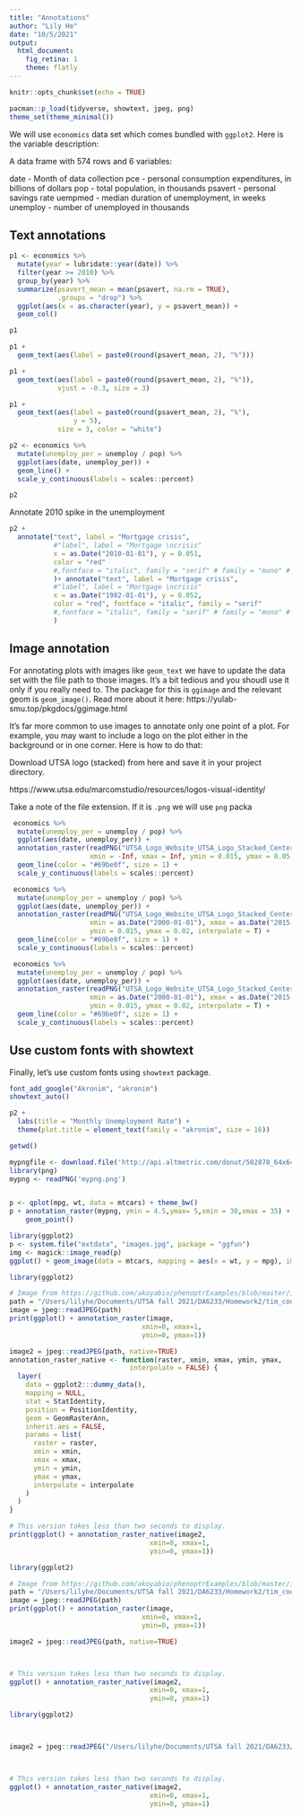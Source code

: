 ```yaml
---
title: "Annotations"
author: "Lily He"
date: "10/5/2021"
output: 
  html_document:
    fig_retina: 1
    theme: flatly
---
```


```r
knitr::opts_chunk$set(echo = TRUE)

pacman::p_load(tidyverse, showtext, jpeg, png)
theme_set(theme_minimal())
```

We will use `economics` data set which comes bundled with `ggplot2`. Here is the variable description:

A data frame with 574 rows and 6 variables:

date - Month of data collection
pce - personal consumption expenditures, in billions of dollars
pop - total population, in thousands
psavert - personal savings rate
uempmed - median duration of unemployment, in weeks
unemploy - number of unemployed in thousands


## Text annotations


```r
p1 <- economics %>% 
  mutate(year = lubridate::year(date)) %>% 
  filter(year >= 2010) %>% 
  group_by(year) %>% 
  summarize(psavert_mean = mean(psavert, na.rm = TRUE),
            .groups = "drop") %>% 
  ggplot(aes(x = as.character(year), y = psavert_mean)) +
  geom_col()

p1
```


```r
p1 +
  geom_text(aes(label = paste0(round(psavert_mean, 2), "%")))
```


```r
p1 +
  geom_text(aes(label = paste0(round(psavert_mean, 2), "%")),
            vjust = -0.3, size = 3)
```

```r
p1 +
  geom_text(aes(label = paste0(round(psavert_mean, 2), "%"),
                y = 5), 
            size = 3, color = "white")
```

```r
p2 <- economics %>% 
  mutate(unemploy_per = unemploy / pop) %>% 
  ggplot(aes(date, unemploy_per)) +
  geom_line() +
  scale_y_continuous(labels = scales::percent)

p2
```

Annotate 2010 spike in the unemployment

```r
p2 +
  annotate("text", label = "Mortgage crisis", 
           #"label", label = "Mortgage \ncrisis"
           x = as.Date("2010-01-01"), y = 0.051,
           color = "red"
           #,fontface = "italic", family = "serif" # family = "mono" # family = "sans"
           )+ annotate("text", label = "Mortgage crisis", 
           #"label", label = "Mortgage \ncrisis"
           x = as.Date("1982-01-01"), y = 0.052,
           color = "red", fontface = "italic", family = "serif"
           #,fontface = "italic", family = "serif" # family = "mono" # family = "sans"
           )
```
  


## Image annotation

For annotating plots with images like `geom_text` we have to update the data set with the file path to those images. It's a bit tedious and you shoudl use it only if you really need to. The package for this is `ggimage` and the relevant geom is `geom_image()`. Read more about it here:
https://yulab-smu.top/pkgdocs/ggimage.html


It's far more common to use images to annotate only one point of a plot. For example, you may want to include a logo on the plot either in the background or in one corner. Here is how to do that:

Download UTSA logo (stacked) from here and save it in your project directory.

https://www.utsa.edu/marcomstudio/resources/logos-visual-identity/

Take a note of the file extension. If it is `.png` we will use `png` packa

```r
 economics %>% 
  mutate(unemploy_per = unemploy / pop) %>% 
  ggplot(aes(date, unemploy_per)) +
  annotation_raster(readPNG("UTSA_Logo_Website_UTSA_Logo_Stacked_Center.png"),
                    xmin = -Inf, xmax = Inf, ymin = 0.015, ymax = 0.05, interpolate = T) +
  geom_line(color = "#69be0f", size = 1) +
  scale_y_continuous(labels = scales::percent)

```


```r
 economics %>% 
  mutate(unemploy_per = unemploy / pop) %>% 
  ggplot(aes(date, unemploy_per)) +
  annotation_raster(readPNG("UTSA_Logo_Website_UTSA_Logo_Stacked_Center.png"),
                    xmin = as.Date("2000-01-01"), xmax = as.Date("2015-01-01"), 
                    ymin = 0.015, ymax = 0.02, interpolate = T) +
  geom_line(color = "#69be0f", size = 1) +
  scale_y_continuous(labels = scales::percent)

```

```r
 economics %>% 
  mutate(unemploy_per = unemploy / pop) %>% 
  ggplot(aes(date, unemploy_per)) +
  annotation_raster(readPNG("UTSA_Logo_Website_UTSA_Logo_Stacked_Center.png"),
                    xmin = as.Date("2000-01-01"), xmax = as.Date("2015-01-01"), 
                    ymin = 0.015, ymax = 0.02, interpolate = T) +
  geom_line(color = "#69be0f", size = 1) +
  scale_y_continuous(labels = scales::percent)

```


## Use custom fonts with showtext

Finally, let's use custom fonts using `showtext` package.

```r
font_add_google("Akronim", "akronim")
showtext_auto()
```


```r
p2 +
  labs(title = "Monthly Unemployment Rate") +
  theme(plot.title = element_text(family = "akronim", size = 16))
```


```r
getwd()
```

```r
mypngfile <- download.file('http://api.altmetric.com/donut/502878_64x64.png', destfile = 'mypng.png', mode = 'wb')
library(png)
mypng <- readPNG('mypng.png')


p <- qplot(mpg, wt, data = mtcars) + theme_bw()
p + annotation_raster(mypng, ymin = 4.5,ymax= 5,xmin = 30,xmax = 35) + 
    geom_point()
```

```r
library(ggplot2)
p <- system.file("extdata", "images.jpg", package = "ggfun")
img <- magick::image_read(p)
ggplot() + geom_image(data = mtcars, mapping = aes(x = wt, y = mpg), img = img, size =0.05)
```

```r
library(ggplot2)

# Image from https://github.com/akoyabio/phenoptrExamples/blob/master/inst/extdata/samples/Set12_20-6plex_%5B14146%2C53503%5D_composite_image.jpg
path = "/Users/lilyhe/Documents/UTSA fall 2021/DA6233/Homework2/tim_cook_headshot_glasses.jpg"
image = jpeg::readJPEG(path)
print(ggplot() + annotation_raster(image,
                                 xmin=0, xmax=1,
                                 ymin=0, ymax=1))

image2 = jpeg::readJPEG(path, native=TRUE)
annotation_raster_native <- function(raster, xmin, xmax, ymin, ymax,
                              interpolate = FALSE) {
  layer(
    data = ggplot2:::dummy_data(),
    mapping = NULL,
    stat = StatIdentity,
    position = PositionIdentity,
    geom = GeomRasterAnn,
    inherit.aes = FALSE,
    params = list(
      raster = raster,
      xmin = xmin,
      xmax = xmax,
      ymin = ymin,
      ymax = ymax,
      interpolate = interpolate
    )
  )
}

# This version takes less than two seconds to display.
print(ggplot() + annotation_raster_native(image2,
                                   xmin=0, xmax=1,
                                   ymin=0, ymax=1))
```
```r
library(ggplot2)

# Image from https://github.com/akoyabio/phenoptrExamples/blob/master/inst/extdata/samples/Set12_20-6plex_%5B14146%2C53503%5D_composite_image.jpg
path = "/Users/lilyhe/Documents/UTSA fall 2021/DA6233/Homework2/tim_cook_headshot_glasses.jpg"
image = jpeg::readJPEG(path)
print(ggplot() + annotation_raster(image,
                                 xmin=0, xmax=1,
                                 ymin=0, ymax=1))

image2 = jpeg::readJPEG(path, native=TRUE)



# This version takes less than two seconds to display.
ggplot() + annotation_raster_native(image2,
                                   xmin=0, xmax=1,
                                   ymin=0, ymax=1)
```

```r
library(ggplot2)



image2 = jpeg::readJPEG("/Users/lilyhe/Documents/UTSA fall 2021/DA6233/Homework2/tim_cook_headshot_glasses.jpg")



# This version takes less than two seconds to display.
ggplot() + annotation_raster_native(image2,
                                   xmin=0, xmax=1,
                                   ymin=0, ymax=1)
```

